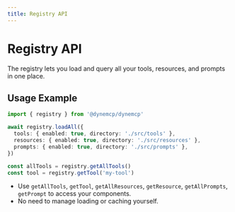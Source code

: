 ```yaml
---
title: Registry API
---
```


# Registry API

The registry lets you load and query all your tools, resources, and prompts in one place.

## Usage Example

```typescript
import { registry } from '@dynemcp/dynemcp'

await registry.loadAll({
  tools: { enabled: true, directory: './src/tools' },
  resources: { enabled: true, directory: './src/resources' },
  prompts: { enabled: true, directory: './src/prompts' },
})

const allTools = registry.getAllTools()
const tool = registry.getTool('my-tool')
```

- Use `getAllTools`, `getTool`, `getAllResources`, `getResource`, `getAllPrompts`, `getPrompt` to access your components.
- No need to manage loading or caching yourself.
